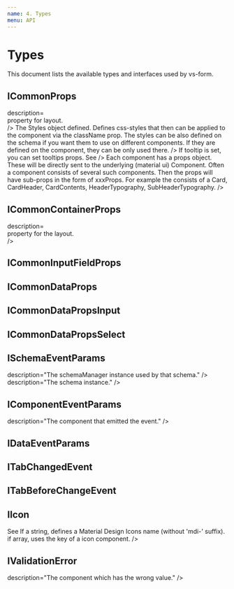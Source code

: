 ```yaml
---
name: 4. Types
menu: API
---
```



# Types

This document lists the available types and interfaces used by vs-form.

## ICommonProps

<ApiHeader>
  <ApiProp
  name="id"
  type="string"
  description="the key of the component. In a subschema, it's prefixed by the schema name: eg. `adress.street`.  Used internally"
  />
  <ApiProp
  name="node"
  type="string"
  description="the key of the component. Used internally"
  />
  <ApiProp
  name="disabled"
  type="boolean"
  description="If true, component is disabled."
  />
  <ApiProp
  name="gridItem"
  type=<Link link="https://material-ui.com/api/grid/" text="GridProps"/>
  description=<div><Link link="/docs-2-grid/" text="Grid"/>  property for layout.</div>
  />
  <ApiProp
  name="styles"
  type="object"
  description=<div>
    The <Link link="https://material-ui.com/customization/css-in-js/" text="CSS in JS" /> Styles object defined. Defines css-styles that then can be applied to the component via the className prop.
    The styles can be also defined on the schema if you want them to use on different components. If they are defined on the component, they can be only used there.
    </div>
  />
  <ApiProp
  name="dense"
  type="boolean"
  def="false"
  description="On certain componets, gives a denser look with smaller margins."
  />
  <ApiProp
  name="hidden"
  type="boolean"
  def="false"
  description="If true, component is not created."
  />
  <ApiProp
  name="tooltip"
  type="string or function"
  description="If set, a tooltip will be shown."
  />
  <ApiProp
  name="tooltipProps"
  type="object"
  description=<div>If tooltip is set, you can set tooltips props. See <Link link="https://material-ui.com/api/tooltip/" text="Tooltip" /></div>
  />
  <ApiProp
  name="props"
  type="object"
  description=<div>Each component has a props object. These will be directly sent to the underlying (material ui) Component. Often a component consists of several such components.
  Then the props will have sub-props in the form of xxxProps. For example the <Link link="#card" text="Card" sameTab/> consists of a Card, CardHeader, CardContents, HeaderTypography, SubHeaderTypography.</div>
  />
</ApiHeader>

## ICommonContainerProps

<ApiHeader>
  <ApiProp
  name="children"
  type="string[]"
  description="array of keys of the children components."
  />
  <ApiProp
  name="gridContainer"
  type=<Link link="https://material-ui.com/api/grid/" text="GridProps"/>
  description=<div><Link link="/docs-2-grid/" text="Grid-parent"/> property for the layout.</div>
  />
  <ApiProp
  name="label"
  type="string of function"
  description="label for the container component."
  />
</ApiHeader>


## ICommonInputFieldProps

<ApiHeader>
  <ApiProp
  name="label"
  type="string or function"
  description="label for the component."
  />
  <ApiProp
  name="placeholder"
  type="string"
  description="Placeholder for input fields."
  />
  <ApiProp
  name="hint"
  type="string"
  description="Hint-Text for input fields."
  />
  <ApiProp
  name="prefix"
  type="string or string array"
  description="Prefix for input field. if string, a text will be shown as prefix. If an array, it speciefies the key of the components to show as prefix (e.g. an icon)."
  />
  <ApiProp
  name="suffix"
  type="string or string array"
  description="Suffix for input field. if string, a text will be shown as suffix. If an array, it speciefies the key of the components to show as suffix (e.g. an icon)."
  />
</ApiHeader>

## ICommonDataProps

<ApiHeader>
  <ApiProp
  name="field"
  type="string"
  description="the data fieldname."
  />
  <ApiProp
  name="dataType"
  type="string"
  description="The datatype of the field."
  />
  <ApiProp
  name="default"
  type="any value or function"
  description="The default value of the field."
  />
  <ApiProp
  name="validations"
  type="object"
  description="The validation options for the field."
  />
  <ApiProp
  name="validations.required"
  type="boolean or function"
  description="Is the field required"
  />
  <ApiProp
  name="validations.allowedValues"
  type="array"
  description="Array of allowed values"
  />
  <ApiProp
  name="validations.min"
  type="number"
  description="For number fields: minimum value. For string fields: minimum length."
  />
  <ApiProp
  name="validations.max"
  type="number"
  description="For number fields: maximum value. For string fields: maximum length."
  />
  <ApiProp
  name="validations.regex"
  type="regular Expression"
  description="Regular expression which must be satisfield by the value of the field."
  />
  <ApiProp
  name="validations.step"
  type="number"
  description="Only for progess bar: step number unit"
  />
  <ApiProp
  name="validations.validate"
  type="function"
  description="Function to check if the value is correct. Return a string (the error message) if the value is erroneous. Return an empty string if the value is correct."
  />
  <ApiProp
  name="modifiers"
  type="object"
  description="Modifiers to apply before the value is saved."
  />
  <ApiProp
  name="modifiers.trim"
  type="boolean"
  description="Trims the value."
  />
  <ApiProp
  name="modifiers.toLowerCase"
  type="boolean"
  description="Change to lower case."
  />
  <ApiProp
  name="modifiers.toUpperCase"
  type="boolean"
  description="Change to upper case."
  />
  <ApiProp
  name="modifiers.capitalize"
  type="boolean"
  description="capitalize the value."
  />

</ApiHeader>

## ICommonDataPropsInput

<ExtendLink link="ICommonDataProps" />

<ApiHeader>
  <ApiProp
  name="dataType"
  type="string"
  description="The datatype of the field."
  />
</ApiHeader>


## ICommonDataPropsSelect

<ExtendLink link="ICommonDataProps" />

<ApiHeader>
  <ApiProp
  name="dataType"
  type="string | number | integer | arrayString | arrayNumber | arrayInteger,"
  />
  <ApiProp
  name="items"
  type="array of string or object of type {value, text}"
  description="The items in the select list."
  />
</ApiHeader>


## ISchemaEventParams

<ApiHeader>
  <ApiProp
  name="schemaManager"
  type=<Link link="/docs-9-3-types" text="SchemaManager" sameTab/>
  description="The schemaManager instance used by that schema."
  />
  <ApiProp
  name="schema"
  type=<Link link="/docs-9-1-1-schema/" text="ISchema" sameTab/>
  description="The schema instance."
  />
</ApiHeader>

## IComponentEventParams

<ExtendLink link="ISchemaEventParams" />

<ApiHeader>
  <ApiProp
  name="component"
  type=<Link link="/docs-9-1-1-schema/" text="IComponent" sameTab/>
  description="The component that emitted the event."
  />
</ApiHeader>


## IDataEventParams

<ExtendLink link="IComponentEventParams" />

<ApiHeader>
  <ApiProp
  name="value"
  type="any"
  description="The current value of the component, that emitted the event."
  />
</ApiHeader>


## ITabChangedEvent

<ExtendLink link="IComponentEventParams" />

<ApiHeader>
  <ApiProp
  name="newTab"
  type="number"
  description="The index of the new tab."
  />
</ApiHeader>

## ITabBeforeChangeEvent

<ExtendLink link="ITabChangedEvent" />

<ApiHeader>
  <ApiProp
  name="canChange"
  type="boolean"
  def="true"
  description="Set to false to avoid changing to a new tab."
  />
</ApiHeader>

## IIcon

<ApiHeader>
  <ApiProp
  name="icon"
  type="string or string[]"
  def="true"
  description=<div> See <Link link="/docs-6-icons/" text="Icons."/>If a string, defines a Material Design Icons name (without 'mdi-' suffix). if array, uses the key of a icon component.</div>
  />
</ApiHeader>


## IValidationError

<ApiHeader>
  <ApiProp
  name="error"
  type="string"
  description="The error message."
  />
  <ApiProp
  name="comp"
  type=<Link link="/docs-9-2-components/" text="Component"/>
  description="The component which has the wrong value."
  />
  <ApiProp
  name="arrayId"
  type="any"
  description="In case the value is an array, like in a subschema of type array, this defines the key of the record."
  />
</ApiHeader>


